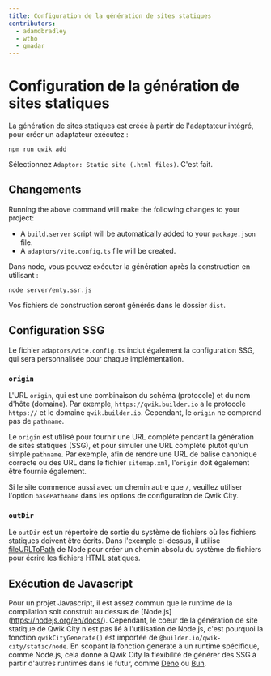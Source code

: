```yaml
---
title: Configuration de la génération de sites statiques
contributors:
  - adamdbradley
  - wtho
  - gmadar
---
```


# Configuration de la génération de sites statiques

La génération de sites statiques est créée à partir de l'adaptateur intégré, pour créer un adaptateur exécutez :

```shell
npm run qwik add
```

Sélectionnez `Adaptor: Static site (.html files)`. C'est fait.

## Changements

Running the above command will make the following changes to your project:
  - A `build.server` script will be automatically added to your `package.json` file.
  - A ``adaptors/vite.config.ts`` file will be created.

Dans node, vous pouvez exécuter la génération après la construction en utilisant :

```shell
node server/enty.ssr.js
```

Vos fichiers de construction seront générés dans le dossier `dist`.

## Configuration SSG

Le fichier `adaptors/vite.config.ts` inclut également la configuration SSG, qui sera personnalisée pour chaque implémentation.

### `origin`

L'URL `origin`, qui est une combinaison du schéma (protocole) et du nom d'hôte (domaine). Par exemple, `https://qwik.builder.io` a le protocole `https://` et le domaine `qwik.builder.io`. Cependant, le `origin` ne comprend pas de `pathname`.

Le `origin` est utilisé pour fournir une URL complète pendant la génération de sites statiques (SSG), et pour simuler une URL complète plutôt qu'un simple `pathname`. Par exemple, afin de rendre une URL de balise canonique correcte ou des URL dans le fichier `sitemap.xml`, l'`origin` doit également être fournie également.

Si le site commence aussi avec un chemin autre que `/`, veuillez utiliser l'option `basePathname` dans les options de configuration de Qwik City.

### `outDir`

Le `outDir` est un répertoire de sortie du système de fichiers où les fichiers statiques doivent être écrits. Dans l'exemple ci-dessus, il utilise [fileURLToPath](https://nodejs.org/api/url.html#urlfileurltopathurl) de Node pour créer un chemin absolu du système de fichiers pour écrire les fichiers HTML statiques.

## Exécution de Javascript

Pour un projet Javascript, il est assez commun que le runtime de la compilation soit construit au dessus de [Node.js] (https://nodejs.org/en/docs/). Cependant, le coeur de la génération de site statique de Qwik City n'est pas lié à l'utilisation de Node.js, c'est pourquoi la fonction `qwikCityGenerate()` est importée de `@builder.io/qwik-city/static/node`. En scopant la fonction generate à un runtime spécifique, comme Node.js, cela donne à Qwik City la flexibilité de générer des SSG à partir d'autres runtimes dans le futur, comme [Deno](https://deno.land/) ou [Bun](https://bun.sh/).

